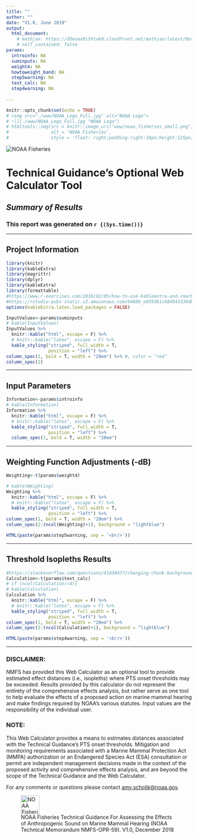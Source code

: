 ```yaml
---
title: ""
author: ""
date: "V1.0, June 2019"
output: 
  html_document:
    # mathjax: https://d3eoax9i5htok0.cloudfront.net/mathjax/latest/MathJax.js?config=TeX-AMS-MML_HTMLorMML
    # self_contained: false
params: 
  introinfo: NA
  suminputs: NA
  weight4: NA
  howtoweight_band: NA
  step5warning: NA
  text_calc: NA
  step4warning: NA
  
---
```


```r
knitr::opts_chunk$set(echo = TRUE)
# <img src="./www/NOAA_Logo_Full.jpg" alt="NOAA Logo">
# ![](./www/NOAA_Logo_Full.jpg "NOAA Logo")
# htmltools::img(src = knitr::image_uri("www/noaa_fisheries_small.png"),
#                alt = 'NOAA Fisheries',
#                style = 'float: right;padding-right:10px;height:125px;width:250px')
```

![](./www/noaa_fisheries_small.png "NOAA Fisheries")

<h1><b>Technical Guidance's Optional Web Calculator Tool </b></h1>

<h2><i>Summary of Results</i></h2>

<h3>This report was generated on `r {(Sys.time())}`</h3>
<hr noshade>

<h2><b>Project Information</b></h2>
```r
library(knitr)
library(kableExtra)
library(magrittr)
library(dplyr)
library(kableExtra)
library(formattable)
#https://www.r-exercises.com/2018/02/05/how-to-use-kableextra-and-rmarkdown-to-create-tables-in-pdf-documents/
#https://rstudio-pubs-static.s3.amazonaws.com/64889_e0393b1c684943339db6c2331b65b366.html
options(kableExtra.latex.load_packages = FALSE)
```

```r
InputValues<-params$suminputs
# kable(InputValues)
InputValues %>%
  knitr::kable("html", escape = F) %>%
  # knitr::kable("latex", escape = F) %>%
  kable_styling("striped", full_width = T, 
                position = "left") %>%
column_spec(1, bold = T, width = "20em") %>% #, color = "red"
column_spec(2)

```

<hr noshade>

<h2><b>Input Parameters  </b></h2>
```r
Information<-params$introinfo
# kable(Information)
Information %>%
  knitr::kable("html", escape = F) %>%
  # knitr::kable("latex", escape = F) %>%
  kable_styling("striped", full_width = T, 
                position = "left") %>%
  column_spec(1, bold = T, width = "20em")

```

<hr noshade>


<h2><b>Weighting Function Adjustments (-dB) </b></h2>

```r
Weighting<-t(params$weight4)

# kable(Weighting)
Weighting %>%
  knitr::kable("html", escape = F) %>%
  # knitr::kable("latex", escape = F) %>%
  kable_styling("striped", full_width = T, 
                position = "left") %>%
column_spec(1, bold = T, width = "20em") %>%
column_spec(2:(ncol(Weighting)+1), background = "lightblue")
```


```r
HTML(paste(params$step5warning, sep = '<br/>'))
```


<hr noshade>


<h2><b>Threshold Isopleths Results</b></h2> 

```r
#https://stackoverflow.com/questions/41030477/changing-chunk-background-color-in-rmarkdown
Calculation<-t(params$text_calc)
# if (ncol(Calculation)<4){
# kable(Calculation)
Calculation %>%
  knitr::kable("html", escape = F) %>%
  # knitr::kable("latex", escape = F) %>%
  kable_styling("striped", full_width = T, 
                position = "left") %>%
column_spec(1, bold = T, width = "20em") %>%
column_spec(2:(ncol(Calculation)+1), background = "lightblue")

```


```r
HTML(paste(params$step4warning, sep = '<br/>'))
```


<hr noshade>

<h3>DISCLAIMER: </h3>
NMFS has provided this Web Calculator as an optional tool to provide estimated effect distances (i.e., isopleths) where PTS onset thresholds may be exceeded. Results provided by this calculator do not represent the entirety of the comprehensive effects analysis, but rather serve as one tool to help evaluate the effects of a proposed action on marine mammal hearing and make findings required by NOAA's various statutes. Input values are the responsibility of the individual user.

<h3>NOTE: </h3>
This Web Calculator provides a means to estimates distances associated with the Technical Guidance's PTS onset thresholds. Mitigation and monitoring requirements associated with a Marine Mammal Protection Act (MMPA) authorization or an Endangered Species Act (ESA) consultation or permit are independent management decisions made in the context of the proposed activity and comprehensive effects analysis, and are beyond the scope of the Technical Guidance and the Web Calculator.

For any comments or questions please contact <amy.scholik@noaa.gov>.

![NOAA Fisheries Technical Guidance For Assessing the Effects of Anthropogenic Sound on Marine Mammal Hearing (NOAA Technical Memorandum NMFS-OPR-59). V1.0, December 2018](./www/noaa_logo.gif "NOAA Fisheries"){width=50px}

